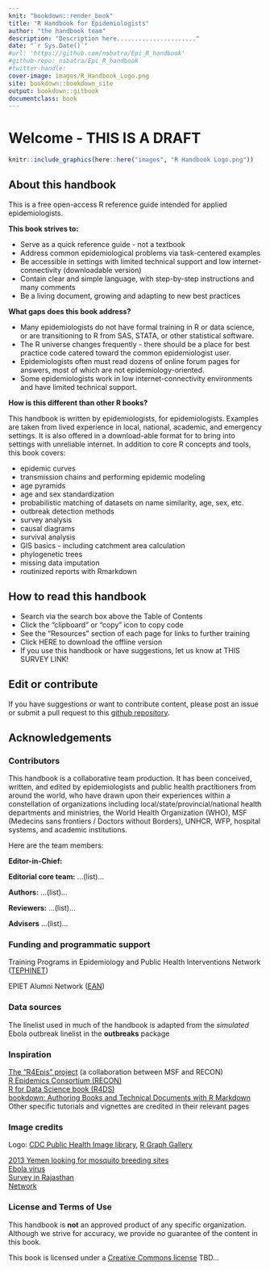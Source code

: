 ```yaml
---
knit: "bookdown::render_book"
title: "R Handbook for Epidemiologists"
author: "the handbook team"
description: "Description here......................"
date: "`r Sys.Date()`"
#url: 'https://github.com/nsbatra/Epi_R_handbook'
#github-repo: nsbatra/Epi_R_handbook
#twitter-handle: 
cover-image: images/R_Handbook_Logo.png
site: bookdown::bookdown_site
output: bookdown::gitbook
documentclass: book
---
```


<!-- ---  -->
<!-- title: "A Minimal Book Example" -->
<!-- author: "Yihui Xie" -->
<!-- date: "`r Sys.Date()`" -->
<!-- site: bookdown::bookdown_site -->
<!-- output: bookdown::gitbook -->
<!-- documentclass: book -->
<!-- bibliography: [book.bib, packages.bib] -->
<!-- biblio-style: apalike -->
<!-- link-citations: yes -->
<!-- github-repo: rstudio/bookdown-demo -->
<!-- description: "This is a minimal example of using the bookdown package to write a book. The output format for this example is bookdown::gitbook." -->
<!-- --- -->

# Welcome - THIS IS A DRAFT {-}

```r
knitr::include_graphics(here::here("images", "R Handbook Logo.png"))
```


<!-- ======================================================= -->
## About this handbook {-}

This is a free open-access R reference guide intended for applied epidemiologists.  

**This book strives to:**  

* Serve as a quick reference guide - not a textbook  
* Address common epidemiological problems via task-centered examples  
* Be accessible in settings with limited technical support and low internet-connectivity (downloadable version)  
* Contain clear and simple language, with step-by-step instructions and many comments  
* Be a living document, growing and adapting to new best practices  

**What gaps does this book address?**  

* Many epidemiologists do not have formal training in R or data science, or are transitioning to R from SAS, STATA, or other statistical software.  
* The R universe changes frequently - there should be a place for best practice code catered toward the common epidemiologist user.  
* Epidemiologists often must read dozens of online forum pages for answers, most of which are not epidemiology-oriented.  
* Some epidemiologists work in low internet-connectivity environments and have limited technical support.  

**How is this different than other R books?**  

This handbook is written by epidemiologists, for epidemiologists. Examples are taken from lived experience in local, national, academic, and emergency settings. It is also offered in a download-able format for to bring into settings with unreliable internet. In addition to core R concepts and tools, this book covers:  

* epidemic curves  
* transmission chains and performing epidemic modeling  
* age pyramids  
* age and sex standardization  
* probabilistic matching of datasets on name similarity, age, sex, etc.  
* outbreak detection methods  
* survey analysis  
* causal diagrams  
* survival analysis  
* GIS basics - including catchment area calculation  
* phylogenetic trees  
* missing data imputation  
* routinized reports with Rmarkdown  


<!-- ======================================================= -->
## How to read this handbook {-} 

* Search via the search box above the Table of Contents 
* Click the "clipboard" or "copy" icon to copy code  
* See the "Resources" section of each page for links to further training  
* Click HERE to download the offline version  
* If you use this handbook or have suggestions, let us know at THIS SURVEY LINK!  


<!-- ======================================================= -->
## Edit or contribute {-}

If you have suggestions or want to contribute content, please post an issue or submit a pull request to this [github repository](https://github.com/nsbatra/R_epi_handbook).  




<!-- ======================================================= -->
## Acknowledgements {-}  


### Contributors {-}  

This handbook is a collaborative team production. It has been conceived, written, and edited by epidemiologists and public health practitioners from around the world, who have drawn upon their experiences within a constellation of organizations including local/state/provincial/national health departments and ministries, the World Health Organization (WHO), MSF (Medecins sans frontiers / Doctors without Borders), UNHCR, WFP, hospital systems, and academic institutions.

Here are the team members:  

**Editor-in-Chief:** 

**Editorial core team:**  ...(list)...  

**Authors:** ...(list)...

**Reviewers:** ...(list)...  

**Advisers**  ...(list)...  


### Funding and programmatic support {-}  

Training Programs in Epidemiology and Public Health Interventions Network ([TEPHINET](https://www.tephinet.org/))  

EPIET Alumni Network ([EAN](https://epietalumni.net/))  




### Data sources {-}  

The linelist used in much of the handbook is adapted from the *simulated* Ebola outbreak linelist in the **outbreaks** package  



### Inspiration {-}  

[The "R4Epis" project](https://r4epis.netlify.app/) (a collaboration between MSF and RECON)  
[R Epidemics Consortium (RECON)](https://www.repidemicsconsortium.org/)  
[R for Data Science book (R4DS)](https://r4ds.had.co.nz/)  
[bookdown: Authoring Books and Technical Documents with R Markdown](https://bookdown.org/yihui/bookdown/)  
Other specific tutorials and vignettes are credited in their relevant pages  


### Image credits {-}  


Logo: [CDC Public Health Image library](https://phil.cdc.gov/), [R Graph Gallery](https://www.r-graph-gallery.com/)  

[2013 Yemen looking for mosquito breeding sites](https://phil.cdc.gov/Details.aspx?pid=19623)  
[Ebola virus](https://phil.cdc.gov/Details.aspx?pid=23186)  
[Survey in Rajasthan](https://phil.cdc.gov/Details.aspx?pid=19838)  
[Network](https://www.r-graph-gallery.com/257-input-formats-for-network-charts.html)  



### License and Terms of Use {-}  

This handbook is **not** an approved product of any specific organization. Although we strive for accuracy, we provide no guarantee of the content in this book.  

This book is licensed under a [Creative Commons license](https://creativecommons.org/licenses/) TBD... 



